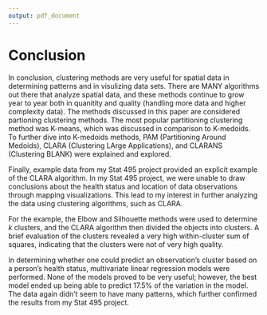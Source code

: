 ```yaml
---
output: pdf_document
---
```


# Conclusion {.unnumbered}
  \setcounter{chapter}{4}
	\setcounter{section}{0}

In conclusion, clustering methods are very useful for spatial data in determining patterns and in visulizing data sets. There are MANY algorithms out there that analyze spatial data, and these methods continue to grow year to year both in quanitity and quality (handling more data and higher complexity data). The methods discussed in this paper are considered partioning clustering methods. The most popular partitioning clustering method was K-means, which was discussed in comparison to K-medoids. To further dive into K-medoids methods, PAM (Partitioning Around Medoids), CLARA (Clustering LArge Applications), and CLARANS (Clustering BLANK) were explained and explored.  

Finally, example data from my Stat 495 project provided an explicit example of the CLARA algorithm. In my Stat 495 project, we were unable to draw conclusions about the health status and location of data observations through mapping visualizations. This lead to my interest in further analyzing the data using clustering algorithms, such as CLARA. 

For the example, the Elbow and Silhouette methods were used to determine _k_ clusters, and the CLARA algorithm then divided the objects into clusters. A brief evaluation of the clusters revealed a very high within-cluster sum of squares, indicating that the clusters were not of very high quality. 

In determining whether one could predict an observation's cluster based on a person's health status, multivariate linear regression models were performed. None of the models proved to be very useful; however, the best model ended up being able to predict 17.5% of the variation in the model. The data again didn't seem to have many patterns, which further confirmed the results from my Stat 495 project. 
